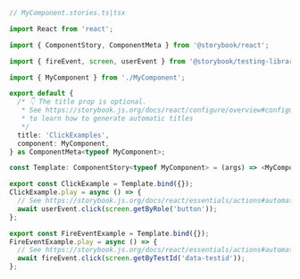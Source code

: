 ```ts
// MyComponent.stories.ts|tsx

import React from 'react';

import { ComponentStory, ComponentMeta } from '@storybook/react';

import { fireEvent, screen, userEvent } from '@storybook/testing-library';

import { MyComponent } from './MyComponent';

export default {
  /* 👇 The title prop is optional.
   * See https://storybook.js.org/docs/react/configure/overview#configure-story-loading
   * to learn how to generate automatic titles
   */
  title: 'ClickExamples',
  component: MyComponent,
} as ComponentMeta<typeof MyComponent>;

const Template: ComponentStory<typeof MyComponent> = (args) => <MyComponent {...args} />;

export const ClickExample = Template.bind({});
ClickExample.play = async () => {
  // See https://storybook.js.org/docs/react/essentials/actions#automatically-matching-args to learn how to setup logging in the Actions panel
  await userEvent.click(screen.getByRole('button'));
};

export const FireEventExample = Template.bind({});
FireEventExample.play = async () => {
  // See https://storybook.js.org/docs/react/essentials/actions#automatically-matching-args to learn how to setup logging in the Actions panel
  await fireEvent.click(screen.getByTestId('data-testid'));
};
```
